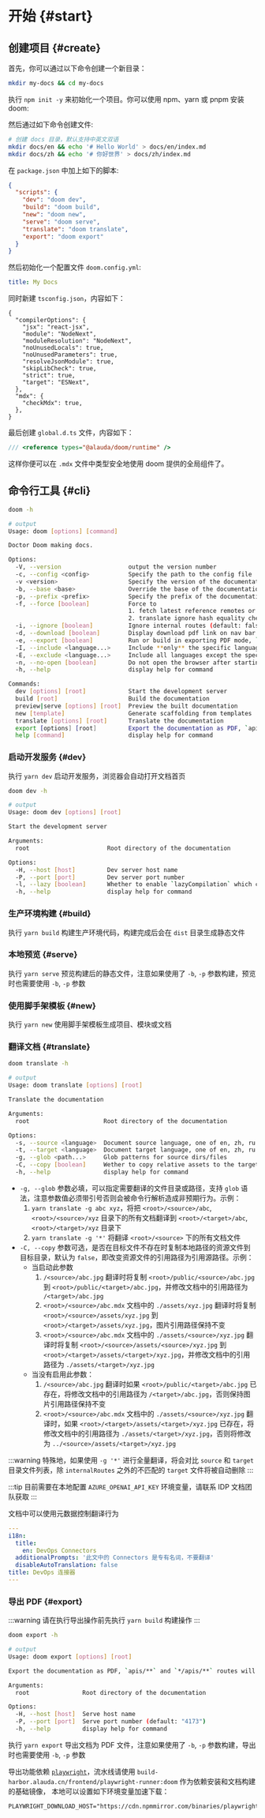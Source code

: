 # 开始 \{#start}

## 创建项目 \{#create}

首先，你可以通过以下命令创建一个新目录：

```bash
mkdir my-docs && cd my-docs
```

执行 `npm init -y` 来初始化一个项目。你可以使用 npm、yarn 或 pnpm 安装 doom:

<PackageManagerTabs command="install -D @alauda/doom typescript" />

然后通过如下命令创建文件:

```bash
# 创建 docs 目录，默认支持中英文双语
mkdir docs/en && echo '# Hello World' > docs/en/index.md
mkdir docs/zh && echo '# 你好世界' > docs/zh/index.md
```

在 `package.json` 中加上如下的脚本:

```json
{
  "scripts": {
    "dev": "doom dev",
    "build": "doom build",
    "new": "doom new",
    "serve": "doom serve",
    "translate": "doom translate",
    "export": "doom export"
  }
}
```

然后初始化一个配置文件 `doom.config.yml`:

```yaml
title: My Docs
```

同时新建 `tsconfig.json`，内容如下：

```jsonc
{
  "compilerOptions": {
    "jsx": "react-jsx",
    "module": "NodeNext",
    "moduleResolution": "NodeNext",
    "noUnusedLocals": true,
    "noUnusedParameters": true,
    "resolveJsonModule": true,
    "skipLibCheck": true,
    "strict": true,
    "target": "ESNext",
  },
  "mdx": {
    "checkMdx": true,
  },
}
```

最后创建 `global.d.ts` 文件，内容如下：

```ts
/// <reference types="@alauda/doom/runtime" />
```

这样你便可以在 `.mdx` 文件中类型安全地使用 doom 提供的全局组件了。

## 命令行工具 \{#cli}

```bash
doom -h

# output
Usage: doom [options] [command]

Doctor Doom making docs.

Options:
  -V, --version                   output the version number
  -c, --config <config>           Specify the path to the config file
  -v <version>                    Specify the version of the documentation, can also be 'unversioned' or 'unversioned-x.y'
  -b, --base <base>               Override the base of the documentation
  -p, --prefix <prefix>           Specify the prefix of the documentation base
  -f, --force [boolean]           Force to
                                  1. fetch latest reference remotes or scaffolding templates, otherwise use local cache
                                  2. translate ignore hash equality check and original text (default: false)
  -i, --ignore [boolean]          Ignore internal routes (default: false)
  -d, --download [boolean]        Display download pdf link on nav bar (default: false)
  -e, --export [boolean]          Run or build in exporting PDF mode, `apis/**` and `*/apis/**` routes will be ignored automatically (default: false)
  -I, --include <language...>     Include **only** the specific language(s), `en ru` for example
  -E, --exclude <language...>     Include all languages except the specific language(s), `ru` for example
  -n, --no-open [boolean]         Do not open the browser after starting the server
  -h, --help                      display help for command

Commands:
  dev [options] [root]            Start the development server
  build [root]                    Build the documentation
  preview|serve [options] [root]  Preview the built documentation
  new [template]                  Generate scaffolding from templates
  translate [options] [root]      Translate the documentation
  export [options] [root]         Export the documentation as PDF, `apis/**` and `*/apis/**` routes will be ignored automatically
  help [command]                  display help for command
```

### 启动开发服务 \{#dev}

执行 `yarn dev` 启动开发服务，浏览器会自动打开文档首页

```sh
doom dev -h

# output
Usage: doom dev [options] [root]

Start the development server

Arguments:
  root                      Root directory of the documentation

Options:
  -H, --host [host]         Dev server host name
  -P, --port [port]         Dev server port number
  -l, --lazy [boolean]      Whether to enable `lazyCompilation` which could improve the compilation performance (default: false)
  -h, --help                display help for command
```

### 生产环境构建 \{#build}

执行 `yarn build` 构建生产环境代码，构建完成后会在 `dist` 目录生成静态文件

### 本地预览 \{#serve}

执行 `yarn serve` 预览构建后的静态文件，注意如果使用了 `-b`, `-p` 参数构建，预览时也需要使用 `-b`, `-p` 参数

### 使用脚手架模板 \{#new}

执行 `yarn new` 使用脚手架模板生成项目、模块或文档

### 翻译文档 \{#translate}

```bash
doom translate -h

# output
Usage: doom translate [options] [root]

Translate the documentation

Arguments:
  root                     Root directory of the documentation

Options:
  -s, --source <language>  Document source language, one of en, zh, ru (default: "en")
  -t, --target <language>  Document target language, one of en, zh, ru (default: "zh")
  -g, --glob <path...>     Glob patterns for source dirs/files
  -C, --copy [boolean]     Wether to copy relative assets to the target directory instead of following links (default: false)
  -h, --help               display help for command
```

- `-g, --glob` 参数必填，可以指定需要翻译的文件目录或路径，支持 `glob` 语法，注意参数值必须带引号否则会被命令行解析造成非预期行为。示例：
  1. `yarn translate -g abc xyz`，将把 `<root>/<source>/abc`, `<root>/<source>/xyz`
     目录下的所有文档翻译到 `<root>/<target>/abc`, `<root>/<target>/xyz` 目录下
  2. `yarn translate -g '*'` 将翻译 `<root>/<source>` 下的所有文档文件
- `-C, --copy` 参数可选，是否在目标文件不存在时复制本地路径的资源文件到目标目录，默认为 `false`，即改变资源文件的引用路径为引用源路径。示例：
  - 当启动此参数
    1. `/<source>/abc.jpg` 翻译时将复制 `<root>/public/<source>/abc.jpg` 到 `<root>/public/<target>/abc.jpg`，并修改文档中的引用路径为 `/<target>/abc.jpg`
    2. `<root>/<source>/abc.mdx` 文档中的 `./assets/xyz.jpg` 翻译时将复制 `<root>/<source>/assets/xyz.jpg` 到 `<root>/<target>/assets/xyz.jpg`，图片引用路径保持不变
    3. `<root>/<source>/abc.mdx` 文档中的 `./assets/<source>/xyz.jpg` 翻译时将复制 `<root>/<source>/assets/<source>/xyz.jpg` 到 `<root>/<target>/assets/<target>/xyz.jpg`，并修改文档中的引用路径为 `./assets/<target>/xyz.jpg`
  - 当没有启用此参数：
    1. `/<source>/abc.jpg` 翻译时如果 `<root>/public/<target>/abc.jpg` 已存在，将修改文档中的引用路径为 `/<target>/abc.jpg`，否则保持图片引用路径保持不变
    2. `<root>/<source>/abc.mdx` 文档中的 `./assets/<source>/xyz.jpg` 翻译时，如果 `<root>/<target>/assets/<target>/xyz.jpg` 已存在，将修改文档中的引用路径为 `./assets/<target>/xyz.jpg`，否则将修改为 `../<source>/assets/<target>/xyz.jpg`

:::warning
特殊地，如果使用 `-g '*'` 进行全量翻译，将会对比 `source` 和 `target` 目录文件列表，除 `internalRoutes` 之外的不匹配的 `target` 文件将被自动删除
:::

:::tip
目前需要在本地配置 `AZURE_OPENAI_API_KEY` 环境变量，请联系 IDP 文档团队获取
:::

文档中可以使用元数据控制翻译行为

```yaml
---
i18n:
  title:
    en: DevOps Connectors
  additionalPrompts: '此文中的 Connectors 是专有名词，不要翻译'
  disableAutoTranslation: false
title: DevOps 连接器
---
```

### 导出 PDF \{#export}

:::warning
请在执行导出操作前先执行 `yarn build` 构建操作
:::

```sh
doom export -h

# output
Usage: doom export [options] [root]

Export the documentation as PDF, `apis/**` and `*/apis/**` routes will be ignored automatically

Arguments:
  root               Root directory of the documentation

Options:
  -H, --host [host]  Serve host name
  -P, --port [port]  Serve port number (default: "4173")
  -h, --help         display help for command
```

执行 `yarn export` 导出文档为 PDF 文件，注意如果使用了 `-b`, `-p` 参数构建，导出时也需要使用 `-b`, `-p` 参数

导出功能依赖 [`playwright`](https://playwright.dev)，流水线请使用 `build-harbor.alauda.cn/frontend/playwright-runner:doom` 作为依赖安装和文档构建的基础镜像，
本地可以设置如下环境变量加速下载：

```dotenv title=".env.yarn"
PLAYWRIGHT_DOWNLOAD_HOST="https://cdn.npmmirror.com/binaries/playwright"
```
